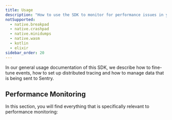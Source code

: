 ```yaml
---
title: Usage
description: "How to use the SDK to monitor for performance issues in your application."
notSupported:
  - native.breakpad
  - native.crashpad
  - native.minidumps
  - native.wasm
  - kotlin
  - elixir
sidebar_order: 20
---
```


In our <PlatformLink to="/usage/">general usage documentation</PlatformLink> of this SDK, we describe how to <PlatformLink to="/usage/events/">fine-tune events</PlatformLink>, how to set up <PlatformLink to="/usage/events/">distributed tracing</PlatformLink> and how to <PlatformLink to="/usage/data-management/">manage data</PlatformLink> that is being sent to Sentry.

## Performance Monitoring

In this section, you will find everything that is specifically relevant to performance monitoring:

<PageGrid />

